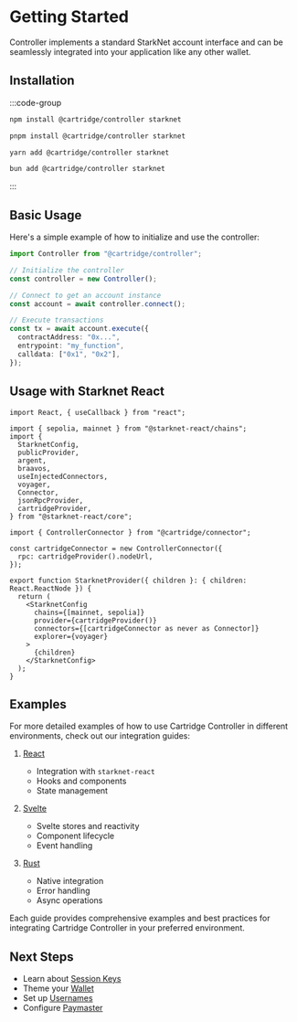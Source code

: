 # Getting Started

Controller implements a standard StarkNet account interface and can be
seamlessly integrated into your application like any other wallet.

## Installation

:::code-group

```bash [npm]
npm install @cartridge/controller starknet
```

```bash [pnpm]
pnpm install @cartridge/controller starknet
```

```bash [yarn]
yarn add @cartridge/controller starknet
```

```bash [bun]
bun add @cartridge/controller starknet
```

:::

## Basic Usage

Here's a simple example of how to initialize and use the controller:

```ts
import Controller from "@cartridge/controller";

// Initialize the controller
const controller = new Controller();

// Connect to get an account instance
const account = await controller.connect();

// Execute transactions
const tx = await account.execute({
  contractAddress: "0x...",
  entrypoint: "my_function",
  calldata: ["0x1", "0x2"],
});
```

## Usage with Starknet React

```tsx
import React, { useCallback } from "react";

import { sepolia, mainnet } from "@starknet-react/chains";
import {
  StarknetConfig,
  publicProvider,
  argent,
  braavos,
  useInjectedConnectors,
  voyager,
  Connector,
  jsonRpcProvider,
  cartridgeProvider,
} from "@starknet-react/core";

import { ControllerConnector } from "@cartridge/connector";

const cartridgeConnector = new ControllerConnector({
  rpc: cartridgeProvider().nodeUrl,
});

export function StarknetProvider({ children }: { children: React.ReactNode }) {
  return (
    <StarknetConfig
      chains={[mainnet, sepolia]}
      provider={cartridgeProvider()}
      connectors={[cartridgeConnector as never as Connector]}
      explorer={voyager}
    >
      {children}
    </StarknetConfig>
  );
}
```

## Examples

For more detailed examples of how to use Cartridge Controller in different
environments, check out our integration guides:

1. [React](/controller/examples/react.md)

   - Integration with `starknet-react`
   - Hooks and components
   - State management

2. [Svelte](/controller/examples/svelte.md)

   - Svelte stores and reactivity
   - Component lifecycle
   - Event handling

3. [Rust](/controller/examples/rust.md)
   - Native integration
   - Error handling
   - Async operations

Each guide provides comprehensive examples and best practices for integrating
Cartridge Controller in your preferred environment.

## Next Steps

- Learn about [Session Keys](/controller/sessions.md)
- Theme your [Wallet](/controller/theming.md)
- Set up [Usernames](/controller/usernames.md)
- Configure [Paymaster](/controller/configuration.md)
